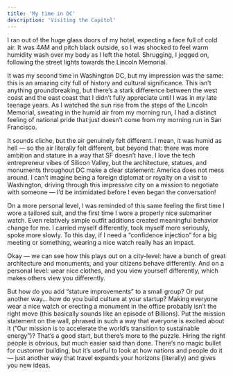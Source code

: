 ```yaml
---
title: 'My time in DC'
description: 'Visiting the Capitol'
---
```


I ran out of the huge glass doors of my hotel, expecting a face full of cold air. 
It was 4AM and pitch black outside, so I was shocked to feel warm humidity wash over my body as I left the hotel. 
Shrugging, I jogged on, following the street lights towards the Lincoln Memorial.

It was my second time in Washington DC, but my impression was the same: this is an amazing city full of history and cultural significance. 
This isn’t anything groundbreaking, but there’s a stark difference between the west coast and the east coast that I didn’t fully appreciate until I was in my late teenage years. 
As I watched the sun rise from the steps of the Lincoln Memorial, sweating in the humid air from my morning run, I had a distinct feeling of national pride that just doesn’t come from my morning run in San Francisco.

It sounds cliche, but the air genuinely felt different. 
I mean, it was humid as hell — so the air literally felt different, but beyond that: there was more ambition and stature in a way that SF doesn’t have. 
I love the tech entrepreneur vibes of Silicon Valley, but the architecture, statues, and monuments throughout DC make a clear statement: America does not mess around. 
I can’t imagine being a foreign diplomat or royalty on a visit to Washington, driving through this impressive city on a mission to negotiate with someone — I’d be intimidated before I even began the conversation! 

On a more personal level, I was reminded of this same feeling the first time I wore a tailored suit, and the first time I wore a properly nice submariner watch. 
Even relatively simple outfit additions created meaningful behavior change for me. 
I carried myself differently, took myself more seriously, spoke more slowly. 
To this day, if I need a “confidence injection” for a big meeting or something, wearing a nice watch really has an impact. 

Okay — we can see how this plays out on a city-level: have a bunch of great architecture and monuments, and your citizens behave differently. 
And on a personal level: wear nice clothes, and you view yourself differently, which makes others view you differently. 

But how do you add “stature improvements” to a small group? 
Or put another way… how do you build culture at your startup? 
Making everyone wear a nice watch or erecting a monument in the office probably isn’t the right move (this basically sounds like an episode of Billions). 
Put the mission statement on the wall, phrased in such a way that everyone is excited about it (”Our mission is to accelerate the world’s transition to sustainable energy”)? 
That’s a good start, but there’s more to the puzzle. 
Hiring the right people is obvious, but much easier said than done. 
There’s no magic bullet for customer building, but it’s useful to look at how nations and people do it — just another way that travel expands your horizons (literally) and gives you new ideas.